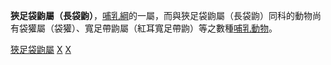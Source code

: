 {{Automatic taxobox
| taxon = Sminthopsis
| authority = [[Oldfield_Thomas|Thomas]], 1887
| image = Ant lucp.jpg
| image_caption = {{link-en|白足狹足袋鼩|Sminthopsis leucopus}}
| type_species = ''{{link-en|Phascogale crassicaudata}}''
| type_species_authority = [[John_Gould|Gould]], 1844
}}

'''狹足袋鼩屬（長袋鼩）'''，[[哺乳綱|哺乳綱]]的一屬，而與狹足袋鼩屬（長袋鼩）同科的動物尚有袋獾屬（袋獾）、寬足帶鼩屬（紅耳寬足帶鼩）等之數種[[哺乳動物|哺乳動物]]。
{{Agreodontia}}
{{Taxonbar}}
[[Category:狹足袋鼩屬|]]
[[Category:袋鼬科|X]]
[[Category:1887年描述的分类群|X]]